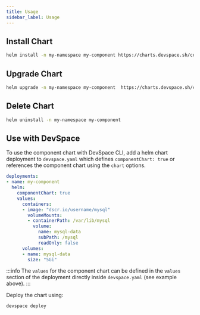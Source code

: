 ```yaml
---
title: Usage
sidebar_label: Usage
---
```


## Install Chart
```bash
helm install -n my-namespace my-component https://charts.devspace.sh/component-chart
```

## Upgrade Chart
```bash
helm upgrade -n my-namespace my-component  https://charts.devspace.sh/component-chart
```

## Delete Chart
```bash
helm uninstall -n my-namespace my-component
```

## Use with DevSpace
To use the component chart with DevSpace CLI, add a helm chart deployment to `devspace.yaml` which defines `componentChart: true` or references the component chart using the `chart` options.
```yaml
deployments:
- name: my-component
  helm:
    componentChart: true
    values:
      containers:
      - image: "dscr.io/username/mysql"
        volumeMounts:
        - containerPath: /var/lib/mysql
          volume:
            name: mysql-data
            subPath: /mysql
            readOnly: false
      volumes:
      - name: mysql-data
        size: "5Gi"
```

:::info
The `values` for the component chart can be defined in the `values` section of the deployment directly inside `devspace.yaml` (see example above).
:::

Deploy the chart using:
```bash
devspace deploy
```
